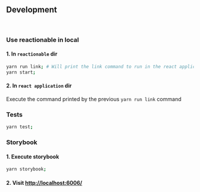 
<Meta title="Reactionable/Development" />

## Development

<br />

### Use reactionable in local

#### 1. In `reactionable` dir

```sh
yarn run link; # Will print the link command to run in the react application dir
yarn start;
```

#### 2. In `react application` dir

Execute the command printed by the previous `yarn run link` command

### Tests

```sh
yarn test;
```

### Storybook

#### 1. Execute storybook

```sh
yarn storybook;
```

#### 2. Visit [http://localhost:6006/](http://localhost:6006/)
